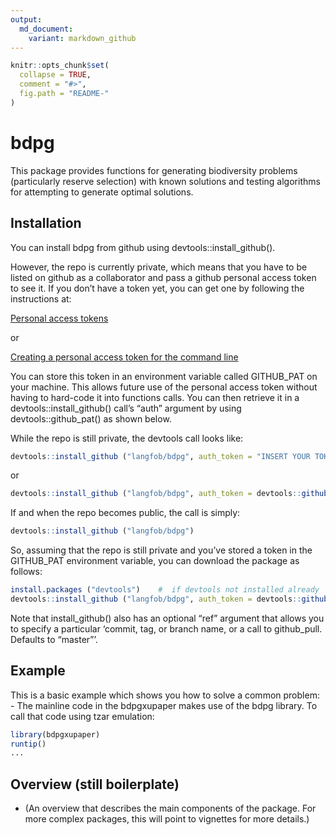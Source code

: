 ```yaml
---
output:
  md_document:
    variant: markdown_github
---
```


<!-- README.md is generated from README.Rmd. Please edit that file -->

```r
knitr::opts_chunk$set(
  collapse = TRUE,
  comment = "#>",
  fig.path = "README-"
)
```
# bdpg

This package provides functions for generating biodiversity 
problems (particularly reserve selection) with known solutions and 
testing algorithms for attempting to generate optimal solutions.

## Installation  
You can install bdpg from github using devtools::install_github().  

However, 
the repo is currently private, which means that you have to be listed on github 
as a collaborator and pass a github personal access token to see it. 
If you don't have a token yet, you can get one by following the instructions at:  

[Personal access tokens](https://github.com/settings/tokens)  

or  

[Creating a personal access token for the command line](https://help.github.com/articles/creating-a-personal-access-token-for-the-command-line/)  

You can store this token in an environment variable called GITHUB_PAT on your 
machine.  This allows future use of the personal access token without having 
to hard-code it into functions calls. 
You can then retrieve it in a devtools::install_github() call's "auth" argument 
by using devtools::github_pat() as shown below.  

While the repo is still private, the devtools call looks like:  
```R
devtools::install_github ("langfob/bdpg", auth_token = "INSERT YOUR TOKEN STRING HERE")
```
or
```R
devtools::install_github ("langfob/bdpg", auth_token = devtools::github_pat())
```
If and when the repo becomes public, the call is simply:
```R
devtools::install_github ("langfob/bdpg")
```

So, assuming that the repo is still private and you've stored a token in the 
GITHUB_PAT environment variable, you can download the package as follows:  
```R
install.packages ("devtools")    #  if devtools not installed already
devtools::install_github ("langfob/bdpg", auth_token = devtools::github_pat())
```

Note that install_github() also has an optional "ref" argument that allows 
you to specify a particular 'commit, tag, or branch name, or a call to github_pull. Defaults to "master"'.  

## Example
This is a basic example which shows you how to solve a common problem:  
- The mainline code in the bdpgxupaper makes use of the bdpg library.  To call 
that code using tzar emulation:
```R
library(bdpgxupaper)
runtip()
...
```

## Overview  (still boilerplate)
- (An overview that describes the main components of the package. For more complex packages, this will point to vignettes for more details.)   

